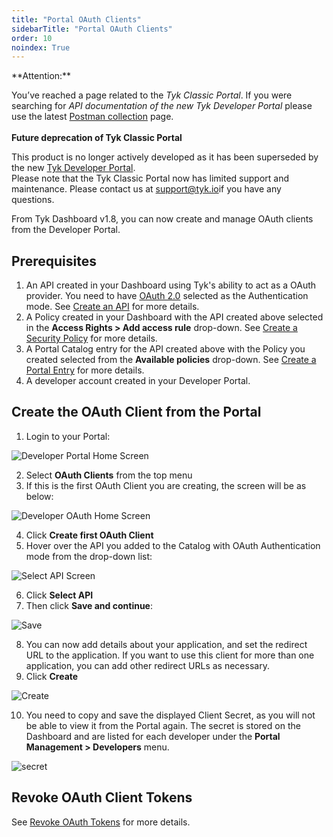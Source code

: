 ```yaml
---
title: "Portal OAuth Clients"
sidebarTitle: "Portal OAuth Clients"
order: 10
noindex: True
---
```



<Warning>
**Attention:**

You’ve reached a page related to the *Tyk Classic Portal*. If you were searching for *API documentation of the new Tyk
Developer Portal* please use the latest
[Postman collection](/docs3/nightly/product-stack/tyk-enterprise-developer-portal/api-documentation/tyk-edp-api) page.
<br />
<br />
**Future deprecation of Tyk Classic Portal**

This product is no longer actively developed as it
has been superseded by the new [Tyk Developer Portal](/docs3/nightly/portal/overview/intro).
<br />
Please note that the Tyk Classic Portal now has limited support and maintenance. Please contact us at
[support@tyk.io](<mailto:support@tyk.io?subject=Tyk classic developer portal>)if you have any questions.
</Warning>


From Tyk Dashboard v1.8, you can now create and manage OAuth clients from the Developer Portal.

## Prerequisites

1. An API created in your Dashboard using Tyk's ability to act as a OAuth provider. You need to have [OAuth 2.0](/docs3/nightly/api-management/authentication/oauth-2) selected as the Authentication mode. See [Create an API](/docs3/nightly/api-management/gateway-config-managing-classic#create-an-api) for more details. 
2. A Policy created in your Dashboard with the API created above selected in the **Access Rights > Add access rule** drop-down. See [Create a Security Policy](/docs3/nightly/api-management/gateway-config-managing-classic#secure-an-api) for more details.
3. A Portal Catalog entry for the API created above with the Policy you created selected from the **Available policies** drop-down. See [Create a Portal Entry](/docs3/nightly/getting-started/tutorials/publish-api) for more details.
4. A developer account created in your Developer Portal.

## Create the OAuth Client from the Portal

1. Login to your Portal:
    
<img src="/img/dashboard/portal-management/dev_portal_homev1.8.png" alt="Developer Portal Home Screen" />

2. Select **OAuth Clients** from the top menu
3. If this is the first OAuth Client you are creating, the screen will be as below:

<img src="/img/dashboard/portal-management/portal_first-oauth_client.png" alt="Developer OAuth Home Screen" />

4. Click **Create first OAuth Client**
5. Hover over the API you added to the Catalog with OAuth Authentication mode from the drop-down list:

<img src="/img/dashboard/portal-management/portal_oauth_select_api2.png" alt="Select API Screen" />

6. Click **Select API**
7. Then click **Save and continue**:

<img src="/img/dashboard/portal-management/portal_oauth_connected_api2.png" alt="Save" />

8. You can now add details about your application, and set the redirect URL to the application. If you want to use this client for more than one application, you can add other redirect URLs as necessary.
9. Click **Create**

<img src="/img/dashboard/portal-management/create_portal_oauth_client.png" alt="Create" />

10. You need to copy and save the displayed Client Secret, as you will not be able to view it from the Portal again. The secret is stored on the Dashboard and are listed for each developer under the **Portal Management > Developers** menu.

<img src="/img/dashboard/portal-management/oauth_client_secrets.png" alt="secret" />


## Revoke OAuth Client Tokens

See [Revoke OAuth Tokens](/docs3/nightly/api-management/authentication/oauth-2#revoking-access-tokens) for more details.